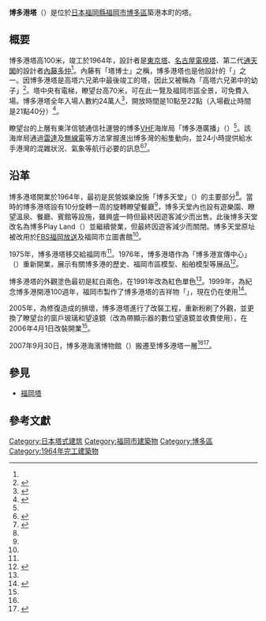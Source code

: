 {{Infobox Skyscraper
|building_name = 博多港塔<br />{{lang|ja|博多ポートタワー}}
|image = [[File:Hakata_port_tower_2011.jpg|250px]]
|caption =
|year_highest =
|year_end =
|plural =
|coordinates =
|status =
|groundbreaking = |location = [[日本|日本]][[〒|〒]]812-0021<br />[[福岡縣|福岡縣]][[福岡市|福岡市]][[博多區|博多區]]築港本町2番地
|constructed = 
|opening = 1964年（昭和39年）10月17日
|cost = 
|use = [[觀光塔|觀光塔]]、港灣管制設施
|floor_area =
|antenna_spire = 100米<ref name="nishinippon-np-2014-10-17"></ref>
|architect = [[內藤多仲|內藤多仲]]<ref name="nishinippon-np-2014-10-17">{{cite web |url=http://qbiz.jp/article/47892/1/ |script-title=ja:博多ポートタワーが「５０歳」に　港の顔、福岡見守る |accessdate=2017-07-17 |publisher={{lang|ja|西日本新聞}} |language=ja }}{{Dead link|date=2019年10月 |bot=InternetArchiveBot |fix-attempted=yes }}</ref>
|engineer = 
|contractor = 
|developer = 博多天堂
|owner = 
}}
'''博多港塔'''（{{jpn|j=博多ポートタワー|hg=はかたポートタワー}}）是位於[[日本|日本]][[福岡縣|福岡縣]][[福岡市|福岡市]][[博多區|博多區]]築港本町{{link-ja|Bay side place博多碼頭|ベイサイドプレイス博多埠頭}}的塔。

== 概要 ==
博多港塔高100米，竣工於1964年，設計者是[[東京塔|東京塔]]、[[名古屋電視塔|名古屋電視塔]]、第二代[[通天閣|通天閣]]的設計者[[內藤多仲|內藤多仲]]<ref name="nishinippon-np-2014-10-17"></ref>。內藤有「塔博士」之稱，博多港塔也是他設計的「{{link-ja|高塔六兄弟|タワー六兄弟}}」之一。因博多港塔是高塔六兄弟中最後竣工的塔，因此又被稱為「高塔六兄弟中的幼子」<ref>{{cite web |url=http://www.excite.co.jp/News/lifestyle/20160820/Book_stand_019998.html |script-title=ja:東京タワーは"タワー6兄弟"の五男......なんと長男は名古屋テレビ塔 |accessdate=2017-07-17|publisher={{lang|ja|エキサイトニュース}} |language=ja}}</ref>。塔中央有電梯，瞭望台高70米，可在此一覽{{link-ja|博多灣|博多湾}}及福岡市區全景，可免費入場。博多港塔全年入場人數約24萬人<ref name="dayori">{{cite web |url=https://dayori.city.fukuoka.lg.jp/6682 |script-title=ja:博多ポートタワーが50歳を迎えます　 博多ポートタワー開設50周年 |accessdate=2017-07-17 |publisher={{lang|ja|福岡市}} |language=ja |archive-date=2021-01-08 |archive-url=https://web.archive.org/web/20210108130743/https://dayori.city.fukuoka.lg.jp/6682/ |dead-url=no }}</ref>，開放時間是10點至22點（入場截止時間是21點40分）<ref name="fukuoka-kou">{{cite web |url=http://port-of-hakata.city.fukuoka.lg.jp/healing_leisure/porttower.html |script-title=ja:癒しスポット・レジャー＞博多ポートタワー |accessdate=2017-07-17 |publisher={{lang|ja|博多港}} |language=ja |archive-date=2020-02-17 |archive-url=https://web.archive.org/web/20200217051006/http://port-of-hakata.city.fukuoka.lg.jp/healing_leisure/porttower.html |dead-url=yes }}</ref>。

瞭望台的上層有東洋信號通信社運營的博多[[超短波|VHF]]海岸局「博多港廣播」（{{lang|ja|博多ポートラジオ}}）<ref name="fukuoka-kou"></ref>。該海岸局通過[[雷達|雷達]]及[[無線電|無線電]]等方法掌握進出博多灣的船隻動向，並24小時提供給水手港灣的混雜狀況、氣象等航行必要的訊息<ref name="toyoshingo">{{cite web |url=http://www.toyoshingo.co.jp/site/portal/service/shipinfo/outline/portradio.html |script-title=ja:船舶通信業務 |accessdate=2017-07-17 |publisher={{lang|ja|東洋信号通信社}} |language=ja |archive-date=2017-02-15 |archive-url=https://web.archive.org/web/20170215215607/http://www.toyoshingo.co.jp/site/portal/service/shipinfo/outline/portradio.html |dead-url=no }}</ref><ref name="fukuokakopdf">{{cite web |url=http://port-of-hakata.city.fukuoka.lg.jp/download/pdf/riyokijyun.pdf |script-title=ja:博多港船舶入出港及び岸壁利用基準 |accessdate=2017-07-17 |publisher={{lang|ja|福岡市}} |language=ja |archive-date=2019-03-03 |archive-url=https://web.archive.org/web/20190303083937/http://port-of-hakata.city.fukuoka.lg.jp/download/pdf/riyokijyun.pdf |dead-url=yes }}</ref>。

== 沿革 ==
博多港塔開業於1964年，最初是民營娛樂設施「博多天堂」（{{lang|ja|博多パラダイス}}）的主要部分<ref name="fukuoka-kou"></ref>。當時的博多港塔設有10分旋轉一周的旋轉瞭望餐廳<ref name="dayori"></ref>，博多天堂內也設有遊樂園、瞭望溫泉、餐廳、賓館等設施，雖興盛一時但最終因遊客減少而出售。此後博多天堂改名為博多Play Land（{{lang|ja|博多プレイランド}}）並繼續營業，但最終因遊客減少而關閉。博多天堂原址被改用於[[福岡放送|FBS福岡放送]]及福岡市立圖書館<ref name="fukuoka-kou"></ref>。

1975年，博多港塔移交給福岡市<ref name="nishinippon-np-2014-10-17"></ref>。1976年，博多港塔作為「博多港宣傳中心」（{{lang|ja|博多港PRセンター}}）重新開業，展示有關博多港的歷史、福岡市區模型、船舶模型等展品<ref name="ippan02">{{cite web |url=http://www.city.fukuoka.lg.jp/data/open/cnt/3/43920/1/hakata_port_tower_50th_kinen_jigyo.pdf |script-title=ja:博多ポートタワー開設 50 周年記念事業の実施について |accessdate=2017-07-17 |publisher={{lang|ja|福岡市}} |language=ja |archive-url=https://web.archive.org/web/20140828152851/http://www.city.fukuoka.lg.jp/data/open/cnt/3/43920/1/hakata_port_tower_50th_kinen_jigyo.pdf |archive-date=2014-08-28 |dead-url=yes }}</ref>。

博多港塔的外觀塗色最初是紅白兩色，在1991年改為紅色單色<ref name="dayori"></ref>。1999年，為紀念博多港開港100週年，福岡市製作了博多港塔的吉祥物「{{lang|ja|ポートくん}}」，現在仍在使用<ref>{{cite web |url=http://www.yurugp.jp/vote/detail.php?id=00003017 |script-title=ja:ポートくん |accessdate=2017-07-17|publisher={{lang|ja|ゆるキャラグランプリ}} |language=ja}}</ref>。

2005年，為修復{{link-ja|福岡縣西方海域地震|福岡県西方沖地震}}造成的損壞，博多港塔進行了改裝工程，重新粉刷了外觀，並更換了瞭望台的窗戶玻璃和望遠鏡（改為帶顯示器的數位望遠鏡並收費使用），在2006年4月1日改裝開業<ref name="ippan02"></ref>。

2007年9月30日，博多港海濱博物館（{{lang|ja|博多港ベイサイドミュージアム}}）搬遷至博多港塔一層<ref name="ippan02"></ref><ref name="baysidemuseum">{{cite web |url=http://port-of-hakata.city.fukuoka.lg.jp/healing_leisure/bm.html |script-title=ja:癒しスポット・レジャー＞博多港ベイサイドミュージアム |accessdate=2017-07-17 |publisher={{lang|ja|福岡市}} |language=ja |archive-date=2020-06-18 |archive-url=https://web.archive.org/web/20200618064126/http://port-of-hakata.city.fukuoka.lg.jp/healing_leisure/bm.html |dead-url=yes }}</ref>。

== 參見 ==
{{Commonscat|Hakata Port Tower}}
*[[福岡塔|福岡塔]]

== 參考文獻 ==
{{Reflist}}

[[Category:日本塔式建筑|Category:日本塔式建筑]]
[[Category:福岡市建築物|Category:福岡市建築物]]
[[Category:博多區|Category:博多區]]
[[Category:1964年完工建築物|Category:1964年完工建築物]]